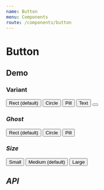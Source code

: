 ```yaml
---
name: Button
menu: Components
route: /components/button
---
```




# Button

## Demo

### Variant

<Playground>
  <Container>
    <Button variant="rect">Rect (default)</Button>
    <Button variant="circle">Circle</Button>
    <Button variant="pill">Pill</Button>
    <Button variant="text">Text</Button>
    <Button variant="icon">
      <i class="fas fa-heart" />
    </Button>
  </Container>
</Playground>

### Ghost

<Playground>
  <Container>
    <Button ghost variant="rect">
      Rect (default)
    </Button>
    <Button ghost variant="circle">
      Circle
    </Button>
    <Button ghost variant="pill">
      Pill
    </Button>
  </Container>
</Playground>

### Size

<Playground>
  <Container>
    <Button size="small">Small</Button>
    <Button size="medium">Medium (default)</Button>
    <Button size="large">Large</Button>
  </Container>
</Playground>

## API

<Props of={Button} />
